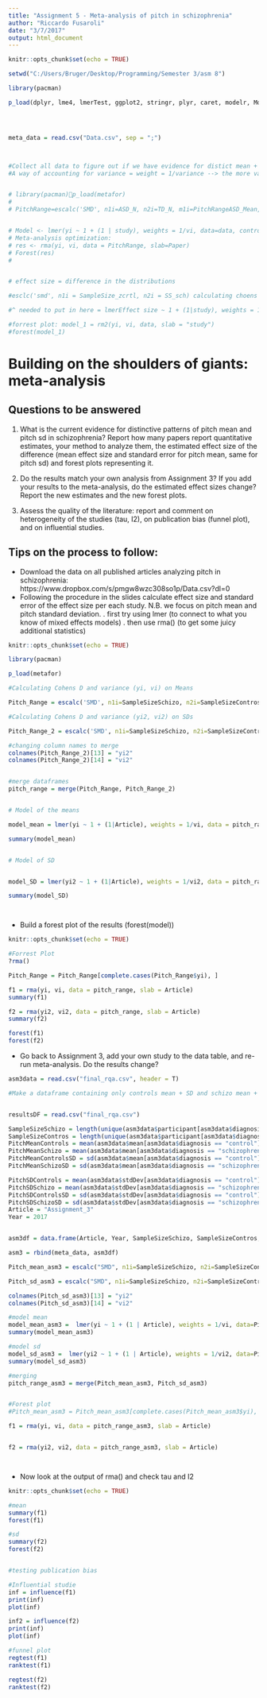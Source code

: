 ```yaml
---
title: "Assignment 5 - Meta-analysis of pitch in schizophrenia"
author: "Riccardo Fusaroli"
date: "3/7/2017"
output: html_document
---
```


```r
knitr::opts_chunk$set(echo = TRUE)

setwd("C:/Users/Bruger/Desktop/Programming/Semester 3/asm 8")

library(pacman)

p_load(dplyr, lme4, lmerTest, ggplot2, stringr, plyr, caret, modelr, ModelMetrics, tidyverse, MASS, simr, MuMIn, cvTools, hydroGOF, lsr, pastecs, crqa, dostats, readr, coda, languageR)




meta_data = read.csv("Data.csv", sep = ";")



#Collect all data to figure out if we have evidence for distict mean + sd, etc, for pitch in schizophrenia.
#A way of accounting for variance = weight = 1/variance --> the more variance you have, the bigger the confidence intervals. The less participants you have, the less the effect sizes counts.


# library(pacman)p_load(metafor)
# 
# PitchRange=escalc('SMD', n1i=ASD_N, n2i=TD_N, m1i=PitchRangeASD_Mean, m2i=PitchRangeTD_Mean, sd1i=PitchRangeASD_SD, sd2i=PitchRangeTD_SD, data = d)


# Model <- lmer(yi ~ 1 + (1 | study), weights = 1/vi, data=data, control=lmerControl(check.nobs.vs.nlev="ignore", check.nobs.vs.nRE="ignore")))
# Meta-analysis optimization:
# res <- rma(yi, vi, data = PitchRange, slab=Paper)
# Forest(res)
# 


# effect size = difference in the distributions

#esclc('smd', n1i = SampleSize_zcrtl, n2i = SS_sch) calculating choens d - the uncertanty, two additional column yi = cohens d, vi = variance.

#^ needed to put in here = lmerEffect size ~ 1 + (1|study), weights = 1/variance etc

#forrest plot: model_1 = rm2(yi, vi, data, slab = "study")
#forest(model_1)

```

# Building on the shoulders of giants: meta-analysis

## Questions to be answered

1. What is the current evidence for distinctive patterns of pitch mean and pitch sd in schizophrenia? Report how many papers report quantitative estimates, your method to analyze them, the estimated effect size of the difference (mean effect size and standard error for pitch mean, same for pitch sd) and forest plots representing it. 

2. Do the results match your own analysis from Assignment 3? If you add your results to the meta-analysis, do the estimated effect sizes change? Report the new estimates and the new forest plots.

3. Assess the quality of the literature: report and comment on heterogeneity of the studies (tau, I2), on publication bias (funnel plot), and on influential studies.

## Tips on the process to follow:

- Download the data on all published articles analyzing pitch in schizophrenia: https://www.dropbox.com/s/pmgw8wzc308so1p/Data.csv?dl=0
- Following the procedure in the slides calculate effect size and standard error of the effect size per each study. N.B. we focus on pitch mean and pitch standard deviation.
 . first try using lmer (to connect to what you know of mixed effects models)
 . then use rma() (to get some juicy additional statistics)
 
```r
knitr::opts_chunk$set(echo = TRUE)

library(pacman)

p_load(metafor)

#Calculating Cohens D and variance (yi, vi) on Means

Pitch_Range = escalc('SMD', n1i=SampleSizeSchizo, n2i=SampleSizeContros, m1i=PitchMeanControls, m2i=PitchMeanSchizo, sd1i=PitchMeanControlsSD, sd2i=PitchMeanSchizoSD, data = meta_data)

#Calculating Cohens D and variance (yi2, vi2) on SDs

Pitch_Range_2 = escalc('SMD', n1i=SampleSizeSchizo, n2i=SampleSizeContros, m1i=PitchSDControls, m2i=PitchSDSchizo, sd1i=PitchSDControlsSD, sd2i=PitchSDSchizoSD, data = meta_data)

#changing column names to merge
colnames(Pitch_Range_2)[13] = "yi2"
colnames(Pitch_Range_2)[14] = "vi2"


#merge dataframes
pitch_range = merge(Pitch_Range, Pitch_Range_2)


# Model of the means

model_mean = lmer(yi ~ 1 + (1|Article), weights = 1/vi, data = pitch_range, control = lmerControl(check.nobs.vs.nlev = "ignore", check.nobs.vs.nRE = "ignore"))

summary(model_mean)


# Model of SD


model_SD = lmer(yi2 ~ 1 + (1|Article), weights = 1/vi2, data = pitch_range, control = lmerControl(check.nobs.vs.nlev = "ignore", check.nobs.vs.nRE = "ignore"))

summary(model_SD)




```

- Build a forest plot of the results (forest(model))

```r
knitr::opts_chunk$set(echo = TRUE)

#Forrest Plot
?rma()

Pitch_Range = Pitch_Range[complete.cases(Pitch_Range$yi), ]

f1 = rma(yi, vi, data = pitch_range, slab = Article)
summary(f1)

f2 = rma(yi2, vi2, data = pitch_range, slab = Article)
summary(f2)

forest(f1)
forest(f2)

```
 
- Go back to Assignment 3, add your own study to the data table, and re-run meta-analysis. Do the results change?

```r

asm3data = read.csv("final_rqa.csv", header = T)

#Make a dataframe containing only controls mean + SD and schizo mean + sd


resultsDF = read.csv("final_rqa.csv")

SampleSizeSchizo = length(unique(asm3data$participant[asm3data$diagnosis == "schizophrenia"]))
SampleSizeContros = length(unique(asm3data$participant[asm3data$diagnosis == "control"]))
PitchMeanControls = mean(asm3data$mean[asm3data$diagnosis == "control"])
PitchMeanSchizo = mean(asm3data$mean[asm3data$diagnosis == "schizophrenia"])
PitchMeanControlsSD = sd(asm3data$mean[asm3data$diagnosis == "control"])
PitchMeanSchizoSD = sd(asm3data$mean[asm3data$diagnosis == "schizophrenia"])

PitchSDControls = mean(asm3data$stdDev[asm3data$diagnosis == "control"])
PitchSDSchizo = mean(asm3data$stdDev[asm3data$diagnosis == "schizophrenia"])
PitchSDControlsSD = sd(asm3data$stdDev[asm3data$diagnosis == "control"])
PitchSDSchizoSD = sd(asm3data$stdDev[asm3data$diagnosis == "schizophrenia"])
Article = "Assignment_3"
Year = 2017


asm3df = data.frame(Article, Year, SampleSizeSchizo, SampleSizeContros, PitchMeanControls, PitchMeanControlsSD, PitchMeanSchizo, PitchMeanSchizoSD, PitchSDControls, PitchSDControlsSD, PitchSDSchizo, PitchSDSchizoSD)

asm3 = rbind(meta_data, asm3df)

Pitch_mean_asm3 = escalc("SMD", n1i=SampleSizeSchizo, n2i=SampleSizeContros, m1i=PitchMeanSchizo, m2i=PitchMeanControls, sd1i=PitchMeanSchizoSD, sd2i=PitchMeanControlsSD, data = asm3)

Pitch_sd_asm3 = escalc("SMD", n1i=SampleSizeSchizo, n2i=SampleSizeContros, m1i=PitchSDSchizo, m2i=PitchSDControls, sd1i=PitchSDSchizoSD, sd2i=PitchSDControlsSD, data = asm3)

colnames(Pitch_sd_asm3)[13] = "yi2"
colnames(Pitch_sd_asm3)[14] = "vi2"

#model mean
model_mean_asm3 =  lmer(yi ~ 1 + (1 | Article), weights = 1/vi, data=Pitch_mean_asm3, control=lmerControl(check.nobs.vs.nlev="ignore", check.nobs.vs.nRE="ignore"))
summary(model_mean_asm3)

#model sd
model_sd_asm3 =  lmer(yi2 ~ 1 + (1 | Article), weights = 1/vi2, data=Pitch_sd_asm3, control=lmerControl(check.nobs.vs.nlev="ignore", check.nobs.vs.nRE="ignore"))
summary(model_sd_asm3)

#merging
pitch_range_asm3 = merge(Pitch_mean_asm3, Pitch_sd_asm3)


#Forest plot
#Pitch_mean_asm3 = Pitch_mean_asm3[complete.cases(Pitch_mean_asm3$yi), ]

f1 = rma(yi, vi, data = pitch_range_asm3, slab = Article)


f2 = rma(yi2, vi2, data = pitch_range_asm3, slab = Article)




```

- Now look at the output of rma() and check tau and I2

```r
knitr::opts_chunk$set(echo = TRUE)

#mean
summary(f1)
forest(f1)

#sd
summary(f2)
forest(f2)


#testing publication bias

#Influential studie 
inf = influence(f1)
print(inf)
plot(inf)

inf2 = influence(f2)
print(inf)
plot(inf)

#funnel plot
regtest(f1)
ranktest(f1)

regtest(f2)
ranktest(f2)



```
